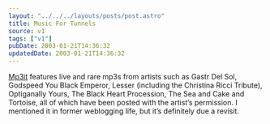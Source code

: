 ```yaml
---
layout: "../../../layouts/posts/post.astro"
title: Music For Tunnels
source: v1
tags: ["v1"]
pubDate: 2003-01-21T14:36:32
updatedDate: 2003-01-21T14:36:32
---
```


[Mp3it][1] features live and rare mp3s from artists such as Gastr Del Sol, Godspeed You Black Emperor, Lesser (including the Christina Ricci Tribute), Optiganally Yours, The Black Heart Procession, The Sea and Cake and Tortoise, all of which have been posted with the artist&#8217;s permission. I mentioned it in former weblogging life, but it&#8217;s definitely due a revisit.

[1]: http://www.mp3it.com/browse.php "Mp3it: Browse artists"
